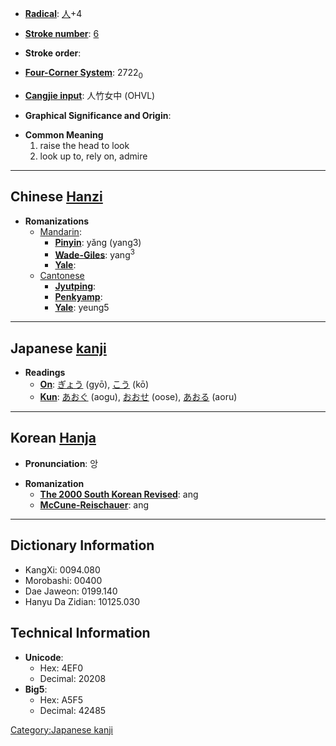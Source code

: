 * '''[[Wiktionary:Chinese radical index| Radical]]''': [[Wiktionary:Chinese radical index 人|人]]+4

* '''[[Wiktionary:Chinese total strokes index|Stroke number]]''': [[Wiktionary:Chinese total strokes index 6|6]]

* '''Stroke order''': 

* '''[[Wiktionary:Chinese four corner index|Four-Corner System]]''': 2722<sub>0</sub>

* '''[[Wiktionary:Chinese Cangjie index|Cangjie input]]''': 人竹女中 (OHVL)

* '''Graphical Significance and Origin''': 

* '''Common Meaning'''
*#raise the head to look
*# look up to, rely on, admire


----

== Chinese [[Hanzi]] ==

* '''Romanizations'''
** [[Mandarin]]:
*** '''[[Pinyin]]''': yǎng (yang3)
*** '''[[Wade-Giles]]''': yang<sup>3</sup>
*** '''[[Yale]]''': 
**[[Cantonese]]
***'''[[Jyutping]]''':
***'''[[Penkyamp]]''': 
***'''[[Yale]]''': yeung5


----

== Japanese [[kanji]] ==

* '''Readings'''
** '''[[On]]''': [[ぎょう]] (gyō), [[こう]] (kō)
** '''[[Kun]]''': [[あおぐ]] (aogu), [[おおせ]] (oose), [[あおる]] (aoru)


----

== Korean [[Hanja]] ==

* '''Pronunciation''': 앙

* '''Romanization'''
** '''[[The 2000 South Korean Revised Romanization|The 2000 South Korean Revised]]''': ang
** '''[[McCune-Reischauer]]''': ang

----

== Dictionary Information ==

* KangXi: 0094.080
* Morobashi: 00400
* Dae Jaweon: 0199.140
* Hanyu Da Zidian: 10125.030

== Technical Information ==

* '''Unicode''':
** Hex: 4EF0
** Decimal: 20208
* '''Big5''':
** Hex: A5F5
** Decimal: 42485

[[Category:Japanese kanji]]